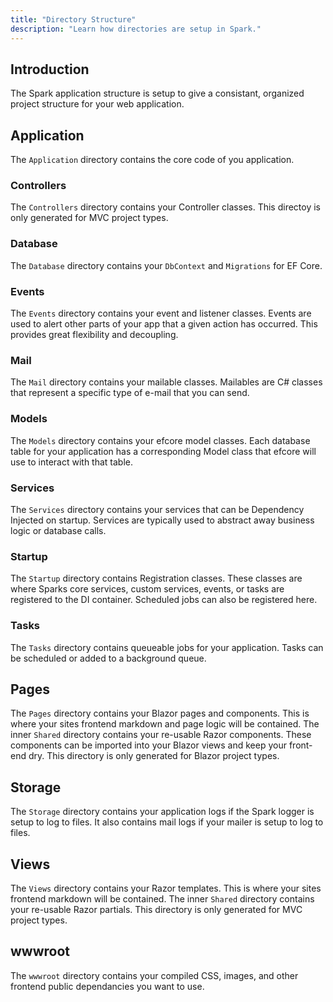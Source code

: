 ```yaml
---
title: "Directory Structure"
description: "Learn how directories are setup in Spark."
---
```


## Introduction

The Spark application structure is setup to give a consistant, organized project structure for your web application. 

## Application
The `Application` directory contains the core code of you application.

### Controllers
The `Controllers` directory contains your Controller classes. This directoy is only generated for MVC project types.

### Database
The `Database` directory contains your `DbContext` and `Migrations` for EF Core.

### Events
The `Events` directory contains your event and listener classes. Events are used to alert other parts of your app that a given action has occurred. This provides great flexibility and decoupling.

### Mail
The `Mail` directory contains your mailable classes. Mailables are C# classes that represent a specific type of e-mail that you can send.

### Models
The `Models` directory contains your efcore model classes. Each database table for your application has a corresponding Model class that efcore will use to interact with that table.

### Services
The `Services` directory contains your services that can be Dependency Injected on startup. Services are typically used to abstract away business logic or database calls.

### Startup
The `Startup` directory contains Registration classes. These classes are where Sparks core services, custom services, events, or tasks are registered to the DI container. Scheduled jobs can also be registered here.

### Tasks
The `Tasks` directory contains queueable jobs for your application. Tasks can be scheduled or added to a background queue.

## Pages
The `Pages` directory contains your Blazor pages and components. This is where your sites frontend markdown and page logic will be contained. The inner `Shared` directory contains your re-usable Razor components. These components can be imported into your Blazor views and keep your front-end dry. This directory is only generated for Blazor project types.

## Storage
The `Storage` directory contains your application logs if the Spark logger is setup to log to files. It also contains mail logs if your mailer is setup to log to files.

## Views
The `Views` directory contains your Razor templates. This is where your sites frontend markdown will be contained. The inner `Shared` directory contains your re-usable Razor partials. This directory is only generated for MVC project types.

## wwwroot
The `wwwroot` directory contains your compiled CSS, images, and other frontend public dependancies you want to use.